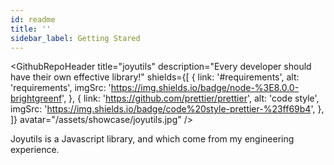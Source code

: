 ```yaml
---
id: readme
title: ''
sidebar_label: Getting Stared
---
```



<GithubRepoHeader
  title="joyutils"
  description="Every developer should have their own effective library!"
  shields={[
    {
      link: '#requirements',
      alt: 'requirements',
      imgSrc: 'https://img.shields.io/badge/node-%3E8.0.0-brightgreenf',
    },
    {
      link: 'https://github.com/prettier/prettier',
      alt: 'code style',
      imgSrc: 'https://img.shields.io/badge/code%20style-prettier-%23ff69b4',
    },
  ]}
  avatar="/assets/showcase/joyutils.jpg"
/>

<!-- -->

Joyutils is a Javascript library, and which come from my engineering experience.
